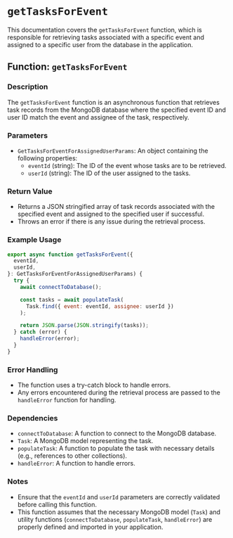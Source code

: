 # `getTasksForEvent`

This documentation covers the `getTasksForEvent` function, which is responsible for retrieving tasks associated with a specific event and assigned to a specific user from the database in the application.

## Function: `getTasksForEvent`

### Description

The `getTasksForEvent` function is an asynchronous function that retrieves task records from the MongoDB database where the specified event ID and user ID match the event and assignee of the task, respectively.

### Parameters

- `GetTasksForEventForAssignedUserParams`: An object containing the following properties:
  - `eventId` (string): The ID of the event whose tasks are to be retrieved.
  - `userId` (string): The ID of the user assigned to the tasks.

### Return Value

- Returns a JSON stringified array of task records associated with the specified event and assigned to the specified user if successful.
- Throws an error if there is any issue during the retrieval process.

### Example Usage

```javascript
export async function getTasksForEvent({
  eventId,
  userId,
}: GetTasksForEventForAssignedUserParams) {
  try {
    await connectToDatabase();

    const tasks = await populateTask(
      Task.find({ event: eventId, assignee: userId })
    );

    return JSON.parse(JSON.stringify(tasks));
  } catch (error) {
    handleError(error);
  }
}
```

### Error Handling

- The function uses a try-catch block to handle errors.
- Any errors encountered during the retrieval process are passed to the `handleError` function for handling.

### Dependencies

- `connectToDatabase`: A function to connect to the MongoDB database.
- `Task`: A MongoDB model representing the task.
- `populateTask`: A function to populate the task with necessary details (e.g., references to other collections).
- `handleError`: A function to handle errors.

### Notes

- Ensure that the `eventId` and `userId` parameters are correctly validated before calling this function.
- This function assumes that the necessary MongoDB model (`Task`) and utility functions (`connectToDatabase`, `populateTask`, `handleError`) are properly defined and imported in your application.

